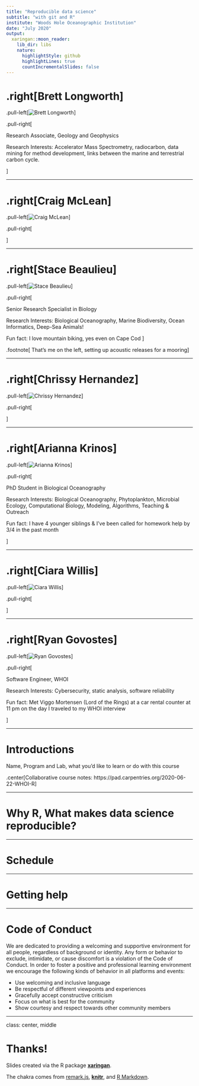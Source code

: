 ```yaml
---
title: "Reproducible data science"
subtitle: "with git and R"
institute: "Woods Hole Oceanographic Institution"
date: "July 2020"
output:
  xaringan::moon_reader:
    lib_dir: libs
    nature:
      highlightStyle: github
      highlightLines: true
      countIncrementalSlides: false
---
```


# .right[Brett Longworth]

.pull-left[![Brett Longworth](images/brett.JPG)]

.pull-right[

Research Associate, Geology and Geophysics

Research Interests: Accelerator Mass Spectrometry, radiocarbon, data mining for method development, links between the marine and terrestrial carbon cycle.

]

---

# .right[Craig McLean]

.pull-left[![Craig McLean](images/cm_stan_internship.jpg)]

.pull-right[


]

---

# .right[Stace Beaulieu]

.pull-left[![Stace Beaulieu](images/stace-crop.png)]

.pull-right[

Senior Research Specialist in Biology

Research Interests: Biological Oceanography, Marine Biodiversity, Ocean Informatics, Deep-Sea Animals!

Fun fact: I love mountain biking, yes even on Cape Cod
]

.footnote[
That’s me on the left, setting up
acoustic releases for a mooring
]

---

# .right[Chrissy Hernandez]

.pull-left[![Chrissy Hernandez](images/stace-crop.png)]

.pull-right[

]

---

# .right[Arianna Krinos]

.pull-left[![Arianna Krinos](images/arianna.png)]

.pull-right[


PhD Student in Biological Oceanography

Research Interests: Biological Oceanography, Phytoplankton, Microbial Ecology, Computational Biology, Modeling, Algorithms, Teaching & Outreach

Fun fact: I have 4 younger siblings & I’ve  been called for homework help by 3/4 in the past month

]

---

# .right[Ciara Willis]

.pull-left[![Ciara Willis](images/stace-crop.png)]

.pull-right[

]

---

# .right[Ryan Govostes]

.pull-left[![Ryan Govostes](images/ryan.jpg)]

.pull-right[

Software Engineer, WHOI

Research Interests: Cybersecurity, static analysis, software reliability

Fun fact: Met Viggo Mortensen (Lord of the Rings) at a car rental counter at 11 pm on the day I traveled to my WHOI interview

]

---

# Introductions

Name, Program and Lab, what you'd like to learn or do with this course

.center[Collaborative course notes: https://pad.carpentries.org/2020-06-22-WHOI-R]

---

# Why R, What makes data science reproducible?

---

# Schedule

---

# Getting help

---

# Code of Conduct

We are dedicated to providing a welcoming and supportive environment for all people, regardless of background or identity. Any form or behavior to exclude, intimidate, or cause discomfort is a violation of the Code of Conduct. In order to foster a positive and professional learning environment we encourage the following kinds of behavior in all platforms and events:

* Use welcoming and inclusive language
* Be respectful of different viewpoints and experiences
* Gracefully accept constructive criticism
* Focus on what is best for the community
* Show courtesy and respect towards other community members

---

class: center, middle

# Thanks!

Slides created via the R package [**xaringan**](https://github.com/yihui/xaringan).

The chakra comes from [remark.js](https://remarkjs.com), [**knitr**](http://yihui.org/knitr), and [R Markdown](https://rmarkdown.rstudio.com).
